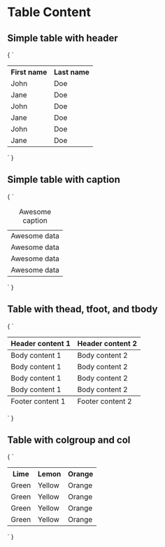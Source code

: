 
<Meta title="Table" />

# Table Content

## Simple table with header

<Preview>
  <Story name="Simple table with header" height="200px">
    {
      `
      <table>
        <tr>
          <th>First name</th>
          <th>Last name</th>
        </tr>
        <tr>
          <td>John</td>
          <td>Doe</td>
        </tr>
        <tr>
          <td>Jane</td>
          <td>Doe</td>
        </tr>
        <tr>
          <td>John</td>
          <td>Doe</td>
        </tr>
        <tr>
          <td>Jane</td>
          <td>Doe</td>
        </tr>
        <tr>
          <td>John</td>
          <td>Doe</td>
        </tr>
        <tr>
          <td>Jane</td>
          <td>Doe</td>
        </tr>
      </table>
      `
    }
  </Story>
</Preview>

## Simple table with caption

<Preview>
  <Story name="Simple table with caption" height="200px">
    {
      `
      <table>
        <caption>Awesome caption</caption>
        <tr>
          <td>Awesome data</td>
        </tr>
        <tr>
          <td>Awesome data</td>
        </tr>
        <tr>
          <td>Awesome data</td>
        </tr>
        <tr>
          <td>Awesome data</td>
        </tr>
      </table>
      `
    }
  </Story>
</Preview>

## Table with thead, tfoot, and tbody

<Preview>
  <Story name="Table with thead, tfoot, and tbody" height="200px">
    {
      `
      <table>
        <thead>
          <tr>
            <th>Header content 1</th>
            <th>Header content 2</th>
          </tr>
        </thead>
        <tbody>
          <tr>
            <td>Body content 1</td>
            <td>Body content 2</td>
          </tr>
          <tr>
            <td>Body content 1</td>
            <td>Body content 2</td>
          </tr>
          <tr>
            <td>Body content 1</td>
            <td>Body content 2</td>
          </tr>
          <tr>
            <td>Body content 1</td>
            <td>Body content 2</td>
          </tr>
        </tbody>
        <tfoot>
          <tr>
            <td>Footer content 1</td>
            <td>Footer content 2</td>
          </tr>
        </tfoot>
      </table>
      `
    }
  </Story>
</Preview>

## Table with colgroup and col

<Preview>
  <Story name="Table with colgroup and col" height="200px">
    {
      `
      <table>
        <colgroup>
          <col>
          <col span="2">
        </colgroup>
        <tr>
          <th>Lime</th>
          <th>Lemon</th>
          <th>Orange</th>
        </tr>
        <tr>
          <td>Green</td>
          <td>Yellow</td>
          <td>Orange</td>
        </tr>
        <tr>
          <td>Green</td>
          <td>Yellow</td>
          <td>Orange</td>
        </tr>
        <tr>
          <td>Green</td>
          <td>Yellow</td>
          <td>Orange</td>
        </tr>
        <tr>
          <td>Green</td>
          <td>Yellow</td>
          <td>Orange</td>
        </tr>
      </table>
      `
    }
  </Story>
</Preview>
